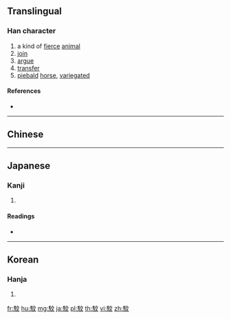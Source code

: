 {{character info/new}}
{{also|駁}}
==Translingual==

===Han character===
{{Han char|rn=187|rad=馬|as=06|sn=16|four=70348|canj=SFYCK|ids=⿰馬交}}

# a kind of [[fierce]] [[animal]]
# [[join]]
# [[argue]]
# [[transfer]]
# [[piebald]] [[horse]], [[variegate]]d

====References====
* {{Han ref|kx=1438.090|dkj=44726|dj=1962.290|hdz=74555.030|uh=99EE|ud=39406|bh=EC61|bd=60513}}

----

==Chinese==

{{zh-see|駁|v}}

----

==Japanese==

===Kanji===
{{ja-kanji|grade=|rs=馬06}}

# {{defn|lang=ja|sort=馬06}}

====Readings====
* {{ja-readings|on=[[はく]] (haku), [[かく]] (kaku)|kun=[[まだら]] (madara)}}

----

==Korean==

===Hanja===
{{ko-hanja|hangeul=박|eumhun=|rv=bak|mr=pak|y=pak}}

# {{defn|lang=ko|sort=馬06}}

[[fr:駮]]
[[hu:駮]]
[[mg:駮]]
[[ja:駮]]
[[pl:駮]]
[[th:駮]]
[[vi:駮]]
[[zh:駮]]